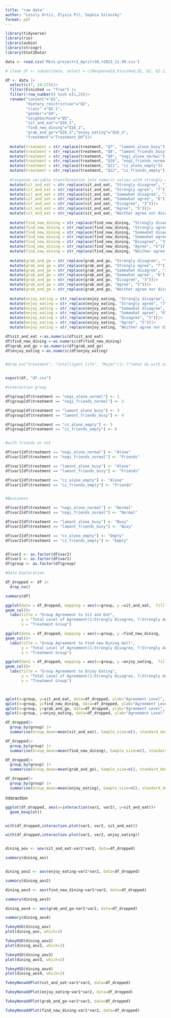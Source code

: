 ```yaml
---
title: "raw data"
author: "Lessly Ortiz, Elysia Pil, Sophia Silovsky"
format: pdf
---
```



```r
library(tidyverse)
library(rio)
library(asbio)
library(stringr)
library(Stat2Data)
```

```r
data <- read.csv('Mini-project+2_April+30,+2023_11.50.csv')

# clean_df <- subset(data, select = c(ResponseId,Finished,Q1, Q2, Q2.1,Q4, Q5, Q16_1, Q16_2,Q16_3,Q16_4,Treatment_DO))
```


```r
df <- data |> 
  select(c(7, 18:27))|>
  filter(Finished == "True") |>
  filter(!row_number() %in% c(1,2))|>
  rename("consent"="Q1", 
         "dietary_resitriction"="Q2", 
         "class" ="Q2.1", 
         "gender"="Q4", 
         "neighborhood"="Q5", 
         "sit_and_eat"="Q16_1", 
         "find_new_dining"="Q16_2", 
         "grab_and_go"="Q16_3","enjoy_eating"="Q16_4", 
         "treatment"="Treatment_DO")|>
  
  mutate(treatment = str_replace(treatment, "Q7", "lamont_alone_busy")) |>
  mutate(treatment = str_replace(treatment, "Q8", "lamont_friends_busy")) |>
  mutate(treatment = str_replace(treatment, "Q9", "nogi_alone_normal")) |>
  mutate(treatment = str_replace(treatment, "Q10", "nogi_friends_normal")) |>
  mutate(treatment = str_replace(treatment, "Q11", "cz_alone_empty")) |>
  mutate(treatment = str_replace(treatment, "Q12", "cz_friends_empty"))|>
  
  #response variable transformation into numeric values with strongly disagree=1 and strongly agree=7
  mutate(sit_and_eat = str_replace(sit_and_eat, "Strongly disagree", "1"))|>
  mutate(sit_and_eat = str_replace(sit_and_eat, "Strongly agree", "7"))|>
  mutate(sit_and_eat = str_replace(sit_and_eat, "Somewhat disagree", "2"))|>  
  mutate(sit_and_eat = str_replace(sit_and_eat, "Somewhat agree", "6"))|>  
  mutate(sit_and_eat = str_replace(sit_and_eat, "Disagree", "3"))|>  
  mutate(sit_and_eat = str_replace(sit_and_eat, "Agree", "5"))|>  
  mutate(sit_and_eat = str_replace(sit_and_eat, "Neither agree nor disagree", "4"))|>
  
  mutate(find_new_dining = str_replace(find_new_dining, "Strongly disagree", "1"))|>
  mutate(find_new_dining = str_replace(find_new_dining, "Strongly agree", "7"))|>
  mutate(find_new_dining = str_replace(find_new_dining, "Somewhat disagree", "2"))|>  
  mutate(find_new_dining = str_replace(find_new_dining, "Somewhat agree", "6"))|>  
  mutate(find_new_dining = str_replace(find_new_dining, "Disagree", "3"))|>  
  mutate(find_new_dining = str_replace(find_new_dining, "Agree", "5"))|>  
  mutate(find_new_dining = str_replace(find_new_dining, "Neither agree nor disagree", "4"))|>
  
  mutate(grab_and_go = str_replace(grab_and_go, "Strongly disagree", "1"))|>
  mutate(grab_and_go = str_replace(grab_and_go, "Strongly agree", "7"))|>
  mutate(grab_and_go = str_replace(grab_and_go, "Somewhat disagree", "2"))|>  
  mutate(grab_and_go = str_replace(grab_and_go, "Somewhat agree", "6"))|>  
  mutate(grab_and_go = str_replace(grab_and_go, "Disagree", "3"))|>  
  mutate(grab_and_go = str_replace(grab_and_go, "Agree", "5"))|>  
  mutate(grab_and_go = str_replace(grab_and_go, "Neither agree nor disagree", "4"))|>
  
  mutate(enjoy_eating = str_replace(enjoy_eating, "Strongly disagree", "1"))|>
  mutate(enjoy_eating = str_replace(enjoy_eating, "Strongly agree", "7"))|>
  mutate(enjoy_eating = str_replace(enjoy_eating, "Somewhat disagree", "2"))|>  
  mutate(enjoy_eating = str_replace(enjoy_eating, "Somewhat agree", "6"))|>  
  mutate(enjoy_eating = str_replace(enjoy_eating, "Disagree", "3"))|>  
  mutate(enjoy_eating = str_replace(enjoy_eating, "Agree", "5"))|>  
  mutate(enjoy_eating = str_replace(enjoy_eating, "Neither agree nor disagree", "4"))
```


```r

df$sit_and_eat <-as.numeric(df$sit_and_eat)
df$find_new_dining <-as.numeric(df$find_new_dining)
df$grab_and_go <-as.numeric(df$grab_and_go)
df$enjoy_eating <-as.numeric(df$enjoy_eating)


#drop_na("treatment", "intelligent_life", "Major")|> ???what do with na's???  


export(df, "df.csv")
```


```r

#interaction group

df$group[df$treatment == "nogi_alone_normal"] <- 1
df$group[df$treatment == "nogi_friends_normal"] <- 2

df$group[df$treatment == "lamont_alone_busy"] <- 3
df$group[df$treatment == "lamont_friends_busy"] <- 4

df$group[df$treatment == "cz_alone_empty"] <- 5
df$group[df$treatment == "cz_friends_empty"] <- 6


#with friends or not

df$var1[df$treatment == "nogi_alone_normal"] <- "Alone"
df$var1[df$treatment == "nogi_friends_normal"] <- "Friends"

df$var1[df$treatment == "lamont_alone_busy"] <- "Alone"
df$var1[df$treatment == "lamont_friends_busy"] <- "Friends"

df$var1[df$treatment == "cz_alone_empty"] <- "Alone"
df$var1[df$treatment == "cz_friends_empty"] <- "Friends"


#Bussiness

df$var2[df$treatment == "nogi_alone_normal"] <- "Normal"
df$var2[df$treatment == "nogi_friends_normal"] <- "Normal"

df$var2[df$treatment == "lamont_alone_busy"] <- "Busy"
df$var2[df$treatment == "lamont_friends_busy"] <- "Busy"

df$var2[df$treatment == "cz_alone_empty"] <- "Empty"
df$var2[df$treatment == "cz_friends_empty"] <- "Empty"


df$var2 <- as.factor(df$var2)
df$var1 <- as.factor(df$var1)
df$group <- as.factor(df$group)
```



```r
#Data Exploration

df_dropped <- df |> 
  drop_na()

summary(df)

ggplot(data = df_dropped, mapping = aes(x=group, y =sit_and_eat,  fill = group)) +
geom_col()+
  labs(title = "Group Agreement to Sit and Eat",
       y = "Total Level of Agreement(1:Strongly Disagree, 7:Strongly Agree)", fill = "Treatment Group",
       x = "Treatment Group")

ggplot(data = df_dropped, mapping = aes(x=group, y =find_new_dining,  fill = group)) +
geom_col()+
  labs(title = "Group Agreement to Find new Dining Hall",
       y = "Total Level of Agreement(1:Strongly Disagree, 7:Strongly Agree)", fill = "Treatment Group",
       x = "Treatment Group")

ggplot(data = df_dropped, mapping = aes(x=group, y =enjoy_eating,  fill = group)) +
geom_col()+
  labs(title = "Group Agreement to Enjoy Eating",
       y = "Total Level of Agreement(1:Strongly Disagree, 7:Strongly Agree)", fill = "Treatment Group",
       x = "Treatment Group")



qplot(x=group, y=sit_and_eat, data=df_dropped, ylab="Agreement Level", geom="boxplot") +theme(axis.title = element_text(size = 15))
qplot(x=group, y=find_new_dining, data=df_dropped, ylab="Agreement Level", geom="boxplot") +theme(axis.title = element_text(size = 15))
qplot(x=group, y=grab_and_go, data=df_dropped, ylab="Agreement Level", geom="boxplot") +theme(axis.title = element_text(size = 15))
qplot(x=group, y=enjoy_eating, data=df_dropped, ylab="Agreement Level", geom="boxplot") +theme(axis.title = element_text(size = 15))
```

```r

df_dropped|>
  group_by(group) |>
  summarise(Group_mean=mean(sit_and_eat), Sample_size=n(), standard_dev=sd(sit_and_eat))

df_dropped|>
  group_by(group) |>
  summarise(Group_mean=mean(find_new_dining), Sample_size=n(), standard_dev=sd(find_new_dining))

df_dropped|> 
  group_by(group) |>
  summarise(Group_mean=mean(grab_and_go), Sample_size=n(), standard_dev=sd(grab_and_go))

df_dropped|> 
  group_by(group) |>
  summarise(Group_mean=mean(enjoy_eating), Sample_size=n(), standard_dev=sd(enjoy_eating))


```



interaction

```r

ggplot(df_dropped, aes(x=interaction(var1, var2), y=sit_and_eat))+
  geom_boxplot()


with(df_dropped,interaction.plot(var1, var2, sit_and_eat))

with(df_dropped,interaction.plot(var1, var2, enjoy_eating))


dining_aov <- aov(sit_and_eat~var1*var2, data=df_dropped)

summary(dining_aov)


dining_aov2 <- aov(enjoy_eating~var1*var2, data=df_dropped)

summary(dining_aov2)

dining_aov3 <- aov(find_new_dining~var1*var2, data=df_dropped)

summary(dining_aov3)

dining_aov4 <- aov(grab_and_go~var1*var2, data=df_dropped)

summary(dining_aov4)

```


```r
TukeyHSD(dining_aov)
plot(dining_aov, which=2)

TukeyHSD(dining_aov2)
plot(dining_aov2, which=2)

TukeyHSD(dining_aov3)
plot(dining_aov3, which=2)

TukeyHSD(dining_aov4)
plot(dining_aov4, which=2)
```
```r
TukeyNonaddPlot(sit_and_eat~var1*var2, data=df_dropped)

TukeyNonaddPlot(enjoy_eating~var1*var2, data=df_dropped)

TukeyNonaddPlot(grab_and_go~var1*var2, data=df_dropped)

TukeyNonaddPlot(find_new_dining~var1*var2, data=df_dropped)
```


